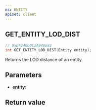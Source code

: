 ```yaml
---
ns: ENTITY
apiset: client
---
```

## GET_ENTITY_LOD_DIST

```c
// 0xDF240D0C2A948683
int GET_ENTITY_LOD_DIST(Entity entity);
```

Returns the LOD distance of an entity.

## Parameters
* **entity**:

## Return value